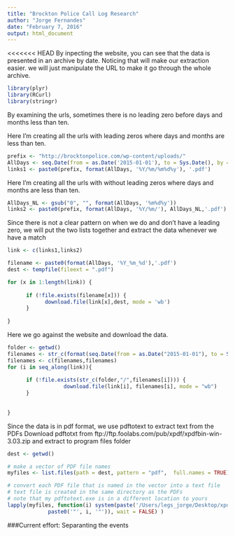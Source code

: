 ```yaml
---
title: "Brockton Police Call Log Research"
author: "Jorge Fernandes"
date: "February 7, 2016"
output: html_document
---
```


<<<<<<< HEAD
By inpecting the  website, you can see that the data is presented in an archive by date. Noticing that will make our extraction easier. we will just manipulate the URL to make it go through the whole archive.
```r

library(plyr)
library(RCurl)
library(stringr)
```


By examining the urls, sometimes there is no leading zero before days and months less than ten.  

Here I'm creating all the urls with leading zeros where days and months are less than ten.
```r

prefix <- "http://brocktonpolice.com/wp-content/uploads/"
AllDays <- seq.Date(from = as.Date('2015-01-01'), to = Sys.Date(), by = "day")
links1 <- paste0(prefix, format(AllDays, '%Y/%m/%m%d%y'), '.pdf')

```

Here I'm creating all the urls with without leading zeros where days and months are less than ten.

```r

AllDays_NL <- gsub("0", "", format(AllDays, '%m%d%y'))
links2 <- paste0(prefix, format(AllDays, '%Y/%m/'), AllDays_NL,'.pdf')

```

Since there is not a clear pattern on when we do and don't have a leading zero, we will put the two lists together and extract the data whenever we have a match
```r

link <- c(links1,links2)

filename <- paste0(format(AllDays, '%Y_%m_%d'),'.pdf')
dest <- tempfile(fileext = ".pdf")

for (x in 1:length(link)) {
      
      if (!file.exists(filename[x])) {
            download.file(link[x],dest, mode = 'wb')
      }
      
}

```
Here we go against the website and download the data.

```r
folder <- getwd()
filenames <- str_c(format(seq.Date(from = as.Date("2015-01-01"), to = Sys.Date(), by = "day"),"%Y_%m_%d"),".pdf")
filenames <- c(filenames,filenames)
for (i in seq_along(link)){ 
      
      if (!file.exists(str_c(folder,"/",filenames[i]))) { 
                  download.file(link[i], filenames[i], mode = "wb")
      } 
      
      
}

```
Since the data is in pdf format, we use pdftotext to extract text from the PDFs
Download pdftotxt from ftp://ftp.foolabs.com/pub/xpdf/xpdfbin-win-3.03.zip and extract to program files folder

```r
dest <- getwd()

# make a vector of PDF file names
myfiles <- list.files(path = dest, pattern = "pdf",  full.names = TRUE)

# convert each PDF file that is named in the vector into a text file 
# text file is created in the same directory as the PDFs
# note that my pdftotext.exe is in a different location to yours
lapply(myfiles, function(i) system(paste('/Users/legs_jorge/Desktop/xpdfbin-mac-3.04/bin64/pdftotext', 
             paste0('"', i, '"')), wait = FALSE) )

```

###Current effort:
Separanting the events



